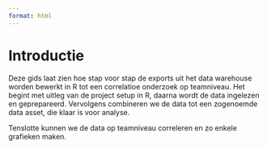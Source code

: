 ```yaml
---
format: html
---
```


# Introductie {.unnumbered}

Deze gids laat zien hoe stap voor stap de exports uit het data warehouse worden bewerkt in R tot een correlatioe onderzoek op teamniveau. Het begint met uitleg van de project setup in R, daarna wordt de data ingelezen en geprepareerd. Vervolgens combineren we de data tot een zogenoemde data asset, die klaar is voor analyse.

Tenslotte kunnen we de data op teamniveau correleren en zo enkele grafieken maken.
